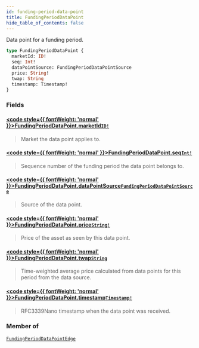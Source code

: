 ```yaml
---
id: funding-period-data-point
title: FundingPeriodDataPoint
hide_table_of_contents: false
---
```








Data point for a funding period.

```graphql
type FundingPeriodDataPoint {
  marketId: ID!
  seq: Int!
  dataPointSource: FundingPeriodDataPointSource
  price: String!
  twap: String
  timestamp: Timestamp!
}
```


### Fields

#### [<code style={{ fontWeight: 'normal' }}>FundingPeriodDataPoint.<b>marketId</b></code>](#)<Bullet />[`ID!`](/testnet/api/graphql/scalars/id) <Badge class="secondary" text="non-null"/> <Badge class="secondary" text="scalar"/>
> Market the data point applies to.
> 

#### [<code style={{ fontWeight: 'normal' }}>FundingPeriodDataPoint.<b>seq</b></code>](#)<Bullet />[`Int!`](/testnet/api/graphql/scalars/int) <Badge class="secondary" text="non-null"/> <Badge class="secondary" text="scalar"/>
> Sequence number of the funding period the data point belongs to.
> 

#### [<code style={{ fontWeight: 'normal' }}>FundingPeriodDataPoint.<b>dataPointSource</b></code>](#)<Bullet />[`FundingPeriodDataPointSource`](/testnet/api/graphql/enums/funding-period-data-point-source) <Badge class="secondary" text="enum"/>
> Source of the data point.
> 

#### [<code style={{ fontWeight: 'normal' }}>FundingPeriodDataPoint.<b>price</b></code>](#)<Bullet />[`String!`](/testnet/api/graphql/scalars/string) <Badge class="secondary" text="non-null"/> <Badge class="secondary" text="scalar"/>
> Price of the asset as seen by this data point.
> 

#### [<code style={{ fontWeight: 'normal' }}>FundingPeriodDataPoint.<b>twap</b></code>](#)<Bullet />[`String`](/testnet/api/graphql/scalars/string) <Badge class="secondary" text="scalar"/>
> Time-weighted average price calculated from data points for this period from the data source.
> 

#### [<code style={{ fontWeight: 'normal' }}>FundingPeriodDataPoint.<b>timestamp</b></code>](#)<Bullet />[`Timestamp!`](/testnet/api/graphql/scalars/timestamp) <Badge class="secondary" text="non-null"/> <Badge class="secondary" text="scalar"/>
> RFC3339Nano timestamp when the data point was received.
> 



### Member of

[`FundingPeriodDataPointEdge`](/testnet/api/graphql/objects/funding-period-data-point-edge)  <Badge class="secondary" text="object"/>



